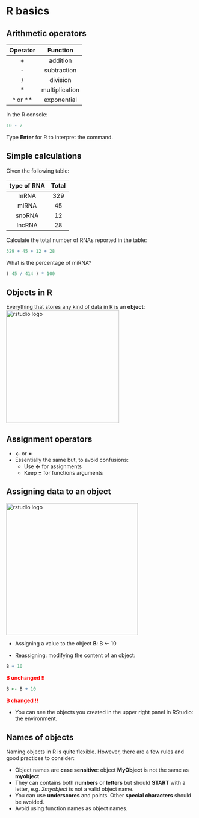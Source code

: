 # R basics

## Arithmetic operators

| Operator  | Function      |
|:--------: |:-------------:|
|     +     | addition      |
|     -     | subtraction   |
|     /     | division      |
|     *     | multiplication|
|  ^ or **  | exponential   |

In the R console:
```r
10 - 2
```
Type **Enter** for R to interpret the command.

## Simple calculations

Given the following table:

| type of RNA | Total   |
| :---------: |:-------:|
| mRNA        | 329     |
| miRNA       | 45      |
| snoRNA      | 12      |
| lncRNA      | 28      |


Calculate the total number of RNAs reported in the table:
```r
329 + 45 + 12 + 28
```
What is the percentage of miRNA?
```r
( 45 / 414 ) * 100
```

## Objects in R

Everything that stores any kind of data in R is an **object**:
<br>
<img src="images/objects_box.png" alt="rstudio logo" width="300" align="middle"/>

## Assignment operators

+ **<-** or **=**
+ Essentially the same but, to avoid confusions:
  + Use **<-** for assignments
  + Keep **=** for functions arguments

## Assigning data to an object

<img src="images/rsyntax1.png" alt="rstudio logo" width="350"/>

* Assigning a value to the object **B**:
B <- 10

* Reassigning: modifying the content of an object:
```r
B + 10
```

<span style="color:red">**B unchanged !!**</span><br>
```r
B <- B + 10
```

<span style="color:red">**B changed !!**</span><br>

* You can see the objects you created in the upper right panel in RStudio: the environment.

## Names of objects

Naming objects in R is quite flexible. However, there are a few rules and good practices to consider:

* Object names are **case sensitive**: object **MyObject** is not the same as **myobject**
* They can contains both **numbers** or **letters** but should **START** with a letter, e.g. *2myobject* is not a valid object name.
* You can use **underscores** and points. Other **special characters** should be avoided.
* Avoid using function names as object names.

